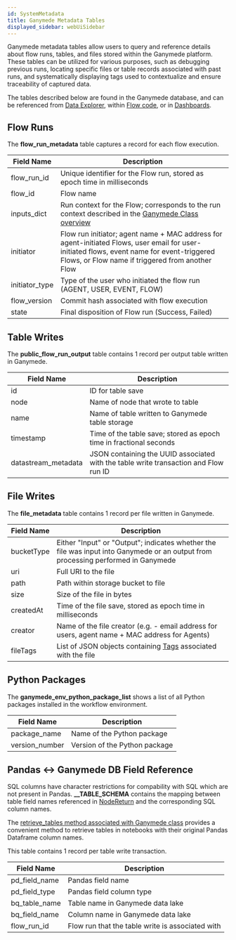 ```yaml
---
id: SystemMetadata
title: Ganymede Metadata Tables
displayed_sidebar: webUiSidebar
---
```



Ganymede metadata tables allow users to query and reference details about flow runs, tables, and files stored within the Ganymede platform. These tables can be utilized for various purposes, such as debugging previous runs, locating specific files or table records associated with past runs, and systematically displaying tags used to contextualize and ensure traceability of captured data.

The tables described below are found in the Ganymede database, and can be referenced from [Data Explorer](../tables/DataExplorer.mdx), within [Flow code](NodeEditor), or in [Dashboards](../visualization/Dashboards.mdx).

## Flow Runs

The **flow_run_metadata** table captures a record for each flow execution.

| Field Name | Description |
|------------|-------------|
| flow_run_id | Unique identifier for the Flow run, stored as epoch time in milliseconds |
| flow_id | Flow name |
| inputs_dict | Run context for the Flow; corresponds to the run context described in the [Ganymede Class overview](../../sdk/GanymedeClass.mdx#overview) |
| initiator | Flow run initiator; agent name + MAC address for agent-initiated Flows, user email for user-initiated flows, event name for event-triggered Flows, or Flow name if triggered from another Flow |
| initiator_type | Type of the user who initiated the flow run (AGENT, USER, EVENT, FLOW) |
| flow_version | Commit hash associated with flow execution |
| state | Final disposition of Flow run (Success, Failed) |

## Table Writes

The **public_flow_run_output** table contains 1 record per output table written in Ganymede.

| Field Name | Description |
|------------|-------------|
| id | ID for table save |
| node | Name of node that wrote to table |
| name | Name of table written to Ganymede table storage |
| timestamp | Time of the table save; stored as epoch time in fractional seconds |
| datastream_metadata | JSON containing the UUID associated with the table write transaction and Flow run ID |

## File Writes

The **file_metadata** table contains 1 record per file written in Ganymede.

| Field Name | Description |
|------------|-------------|
| bucketType | Either "Input" or "Output"; indicates whether the file was input into Ganymede or an output from processing performed in Ganymede |
| uri | Full URI to the file |
| path | Path within storage bucket to file |
| size | Size of the file in bytes |
| createdAt | Time of the file save, stored as epoch time in milliseconds |
| creator | Name of the file creator (e.g. - email address for users, agent name + MAC address for Agents) |
| fileTags | List of JSON objects containing [Tags](../files/Tags.mdx#what-are-file-tags) associated with the file |

## Python Packages

The **ganymede_env_python_package_list** shows a list of all Python packages installed in the workflow environment.

| Field Name | Description |
|------------|-------------|
| package_name | Name of the Python package |
| version_number | Version of the Python package |

## Pandas \<-\> Ganymede DB Field Reference

SQL columns have character restrictions for compability with SQL which are not present in Pandas.  **__TABLE_SCHEMA** contains the mapping between table field names referenced in [NodeReturn](../../nodes/Overview.mdx#nodereturn-object) and the corresponding SQL column names.

The [retrieve_tables method associated with Ganymede class](../../sdk/GanymedeClass.mdx#method-retrieve_tables) provides a convenient method to retrieve tables in notebooks with their original Pandas Dataframe column names.

This table contains 1 record per table write transaction.

| Field Name | Description |
|------------|-------------|
| pd_field_name | Pandas field name |
| pd_field_type | Pandas field column type |
| bq_table_name | Table name in Ganymede data lake |
| bq_field_name | Column name in Ganymede data lake |
| flow_run_id | Flow run that the table write is associated with |
